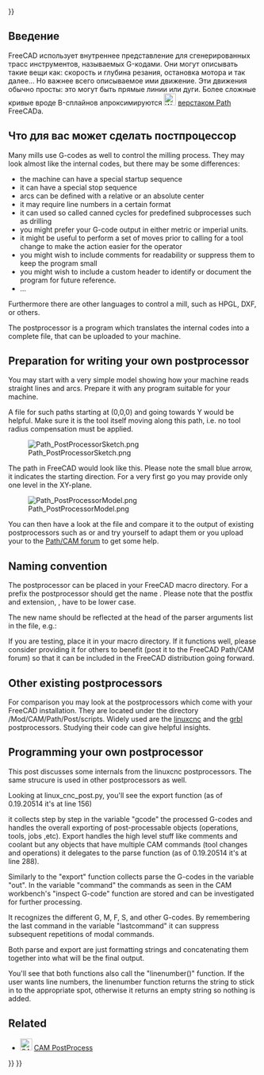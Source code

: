 <languages/>
{{UnfinishedDocu{{#translation:}}}}

{{Docnav
|[[CAM_SetupSheet|SetupSheet]]
|[[CAM_fourth_axis|Fourth axis]]
|[[CAM_Workbench|CAM]]
|IconL=
|IconR=
|IconC=Workbench_CAM.svg
}}

{{TOCright}}

<span id="Introduction"></span>
==Введение==

<div class="mw-translate-fuzzy">
FreeCAD использует внутреннее представление для сгенерированных трасс инструментов, называемых G-кодами. Они могут описывать такие вещи как: скорость и глубина резания, остановка мотора и так далее... Но важнее всего описываемое ими движение. Эти движения обычно просты: это могут быть прямые линии или дуги. Более сложные кривые вроде B-сплайнов апроксимируются [[Image:Workbench_Path.svg|24px]] [[Path Workbench/ru|верстаком Path]] FreeCADа.
</div>

<span id="What_the_postprocessor_can_do_for_you"></span>
==Что для вас может сделать постпроцессор==

Many mills use G-codes as well to control the milling process. They may look almost like the internal codes, but there may be some differences:
* the machine can have a special startup sequence
* it can have a special stop sequence
* arcs can be defined with a relative or an absolute center
* it may require line numbers in a certain format
* it can used so called canned cycles for predefined subprocesses such as drilling
* you might prefer your G-code output in either metric or imperial units.
* it might be useful to perform a set of moves prior to calling for a tool change to make the action easier for the operator
* you might wish to include comments for readability or suppress them to keep the program small
* you might wish to include a custom header to identify or document the program for future reference.
* ...

Furthermore there are other languages to control a mill, such as HPGL, DXF, or others.

The postprocessor is a program which translates the internal codes into a complete file, that can be uploaded to your machine.

==Preparation for writing your own postprocessor==

You may start with a very simple model showing how your machine reads straight lines and arcs. Prepare it with any program suitable for your machine.

A file for such paths starting at (0,0,0) and going towards Y would be helpful. Make sure it is the tool itself moving along this path, i.e. no tool radius compensation must be applied.

[[File:Path_PostProcessorSketch.png]]

The path in FreeCAD would look like this. Please note the small blue arrow, it indicates the starting direction. For a very first go you may provide only one level in the XY-plane.

[[File:Path PostProcessorModel.png]]

You can then have a look at the file and compare it to the output of existing postprocessors such as {{FileName|linux_cnc_post.py}} or {{FileName|grbl_post.py}} and try yourself to adapt them or you upload your to the [https://forum.freecadweb.org/viewforum.php?f=15 Path/CAM forum] to get some help.

==Naming convention==

The postprocessor can be placed in your FreeCAD macro directory. For a prefix {{FileName|<filename>}} the postprocessor should get the name {{FileName|<filename>_post.py}}. Please note that the postfix and extension, {{FileName|_post.py}}, have to be lower case.

The new name should be reflected at the head of the parser arguments list in the {{FileName|<filename>_post.py}} file, e.g.:

{{Code|lang=text|code=
parser = argparse.ArgumentParser(prog="grbl", add_help=False)
}}

If you are testing, place it in your macro directory. If it functions well, please consider providing it for others to benefit (post it to the FreeCAD Path/CAM forum) so that it can be included in the FreeCAD distribution going forward.

==Other existing postprocessors==

For comparison you may look at the postprocessors which come with your FreeCAD installation. They are located under the directory <path_to_your_FreeCAD_distro>/Mod/CAM/Path/Post/scripts. Widely used are the [http://linuxcnc.org/ linuxcnc] and the [https://github.com/grbl/grbl grbl] postprocessors. Studying their code can give helpful insights.

==Programming your own postprocessor==

This post discusses some internals from the linuxcnc postprocessors. The same strucure is used in other postprocessors as well.

Looking at linux_cnc_post.py, you'll see the export function (as of 0.19.20514 it's at line 156)

{{Code|code=
def export(objectslist, filename, argstring):
    # pylint: disable=global-statement
    ...
    gcode = ""
    ...
    ...
}}

it collects step by step in the variable "gcode" the processed G-codes and handles the overall exporting of post-processable objects (operations, tools, jobs ,etc).
Export handles the high level stuff like comments and coolant but any objects that have multiple CAM commands (tool changes and operations) it delegates to the parse function (as of 0.19.20514 it's at line 288).

{{Code|code=
def parse(pathobj):
    ...
    out = ""
    lastcommand = None
    ...
    ...
}}

Similarly to the "export" function collects parse the G-codes in the variable "out". In the variable "command" the commands as seen in the CAM workbench's "inspect G-code" function are stored and can be investigated for further processing.

{{Code|code=
        for c in pathobj.Path.Commands:

            command = c.Name
}}

It recognizes the different G, M, F, S, and other G-codes. By remembering the last command in the variable "lastcommand" it can suppress subsequent repetitions of modal commands.

Both parse and export are just formatting strings and concatenating them together into what will be the final output.

You'll see that both functions also call the "linenumber()" function. If the user wants line numbers, the linenumber function returns the string to stick in to the appropriate spot, otherwise it returns an empty string so nothing is added.

==Related==

* [[Image:CAM_Post.svg|24px]] [[CAM_Post|CAM PostProcess]]


{{Docnav
|[[CAM_SetupSheet|SetupSheet]]
|[[CAM_fourth_axis|Fourth axis]]
|[[CAM_Workbench|CAM]]
|IconL=
|IconR=
|IconC=Workbench_CAM.svg
}}

{{CAM_Tools_navi{{#translation:}}}}
{{Userdocnavi{{#translation:}}}}